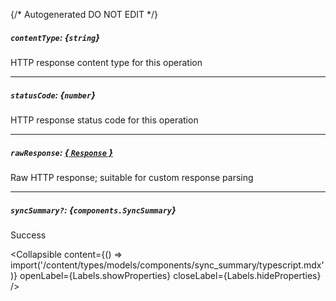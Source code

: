 {/* Autogenerated DO NOT EDIT  */}

##### `contentType`: *{`string`}*
HTTP response content type for this operation

---
##### `statusCode`: *{`number`}*
HTTP response status code for this operation

---
##### `rawResponse`: [*{ `Response` }*](https://developer.mozilla.org/en-US/docs/Web/API/Response)
Raw HTTP response; suitable for custom response parsing

---
##### `syncSummary?`: *{`components.SyncSummary`}*
Success

<Collapsible content={() => import('/content/types/models/components/sync_summary/typescript.mdx')} openLabel={Labels.showProperties} closeLabel={Labels.hideProperties} />



